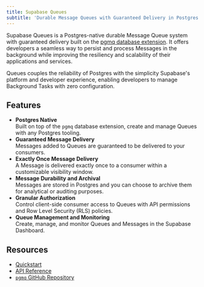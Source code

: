 ```yaml
---
title: Supabase Queues
subtitle: 'Durable Message Queues with Guaranteed Delivery in Postgres'
---
```


Supabase Queues is a Postgres-native durable Message Queue system with guaranteed delivery built on the [pgmq database extension](https://github.com/pgmq/pgmq). It offers developers a seamless way to persist and process Messages in the background while improving the resiliency and scalability of their applications and services.

Queues couples the reliability of Postgres with the simplicity Supabase's platform and developer experience, enabling developers to manage Background Tasks with zero configuration.

## Features

- **Postgres Native**
  <br />
  Built on top of the `pgmq` database extension, create and manage Queues with any Postgres tooling.
- **Guaranteed Message Delivery**
  <br />
  Messages added to Queues are guaranteed to be delivered to your consumers.
- **Exactly Once Message Delivery**
  <br />A Message is delivered exactly once to a consumer within a customizable visibility window.
- **Message Durability and Archival**
  <br />
  Messages are stored in Postgres and you can choose to archive them for analytical or auditing purposes.
- **Granular Authorization**
  <br />
  Control client-side consumer access to Queues with API permissions and Row Level Security (RLS) policies.
- **Queue Management and Monitoring**
  <br />
  Create, manage, and monitor Queues and Messages in the Supabase Dashboard.

## Resources

- [Quickstart](/docs/guides/queues/quickstart)
- [API Reference](/docs/guides/queues/api)
- [`pgmq` GitHub Repository](https://github.com/pgmq/pgmq)
